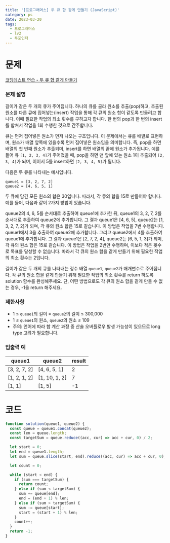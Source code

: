 ```yaml
---
title: '[프로그래머스] 두 큐 합 같게 만들기 (JavaScript)'
category: ps
date: 2023-03-20
tags:
  - 프로그래머스
  - lv2
  - 투포인터
---
```


# 문제

[코딩테스트 연습 - 두 큐 합 같게 만들기](https://school.programmers.co.kr/learn/courses/30/lessons/118667)

### 문제 설명

길이가 같은 두 개의 큐가 주어집니다. 하나의 큐를 골라 원소를 추출(pop)하고, 추출된 원소를 다른 큐에 집어넣는(insert) 작업을 통해 각 큐의 원소 합이 같도록 만들려고 합니다. 이때 필요한 작업의 최소 횟수를 구하고자 합니다. 한 번의 pop과 한 번의 insert를 합쳐서 작업을 1회 수행한 것으로 간주합니다.

큐는 먼저 집어넣은 원소가 먼저 나오는 구조입니다. 이 문제에서는 큐를 배열로 표현하며, 원소가 배열 앞쪽에 있을수록 먼저 집어넣은 원소임을 의미합니다. 즉, pop을 하면 배열의 첫 번째 원소가 추출되며, insert를 하면 배열의 끝에 원소가 추가됩니다. 예를 들어 큐 `[1, 2, 3, 4]`가 주어졌을 때, pop을 하면 맨 앞에 있는 원소 1이 추출되어 `[2, 3, 4]`가 되며, 이어서 5를 insert하면 `[2, 3, 4, 5]`가 됩니다.

다음은 두 큐를 나타내는 예시입니다.

```text
queue1 = [3, 2, 7, 2]
queue2 = [4, 6, 5, 1]
```

두 큐에 담긴 모든 원소의 합은 30입니다. 따라서, 각 큐의 합을 15로 만들어야 합니다. 예를 들어, 다음과 같이 2가지 방법이 있습니다.

queue2의 4, 6, 5를 순서대로 추출하여 queue1에 추가한 뒤, queue1의 3, 2, 7, 2를 순서대로 추출하여 queue2에 추가합니다. 그 결과 queue1은 [4, 6, 5], queue2는 [1, 3, 2, 7, 2]가 되며, 각 큐의 원소 합은 15로 같습니다. 이 방법은 작업을 7번 수행합니다.
queue1에서 3을 추출하여 queue2에 추가합니다. 그리고 queue2에서 4를 추출하여 queue1에 추가합니다. 그 결과 queue1은 [2, 7, 2, 4], queue2는 [6, 5, 1, 3]가 되며, 각 큐의 원소 합은 15로 같습니다. 이 방법은 작업을 2번만 수행하며, 이보다 적은 횟수로 목표를 달성할 수 없습니다.
따라서 각 큐의 원소 합을 같게 만들기 위해 필요한 작업의 최소 횟수는 2입니다.

길이가 같은 두 개의 큐를 나타내는 정수 배열 `queue1`, `queue2`가 매개변수로 주어집니다. 각 큐의 원소 합을 같게 만들기 위해 필요한 작업의 최소 횟수를 return 하도록 solution 함수를 완성해주세요. 단, 어떤 방법으로도 각 큐의 원소 합을 같게 만들 수 없는 경우, -1을 return 해주세요.

### 제한사항

- 1 ≤ `queue1`의 길이 = `queue2`의 길이 ≤ 300,000
- 1 ≤ `queue1`의 원소, `queue2`의 원소 ≤ 109
- 주의: 언어에 따라 합 계산 과정 중 산술 오버플로우 발생 가능성이 있으므로 long type 고려가 필요합니다.

### 입출력 예

| queue1       | queue2        | result |
| ------------ | ------------- | ------ |
| [3, 2, 7, 2] | [4, 6, 5, 1]  | 2      |
| [1, 2, 1, 2] | [1, 10, 1, 2] | 7      |
| [1, 1]       | [1, 5]        | -1     |

# 코드

```jsx
function solution(queue1, queue2) {
  const queue = queue1.concat(queue2);
  const len = queue.length;
  const targetSum = queue.reduce((acc, cur) => acc + cur, 0) / 2;

  let start = 0;
  let end = queue1.length;
  let sum = queue.slice(start, end).reduce((acc, cur) => acc + cur, 0);

  let count = 0;

  while (start < end) {
    if (sum === targetSum) {
      return count;
    } else if (sum < targetSum) {
      sum += queue[end];
      end = (end + 1) % len;
    } else if (sum > targetSum) {
      sum -= queue[start];
      start = (start + 1) % len;
    }
    count++;
  }
  return -1;
}
```
